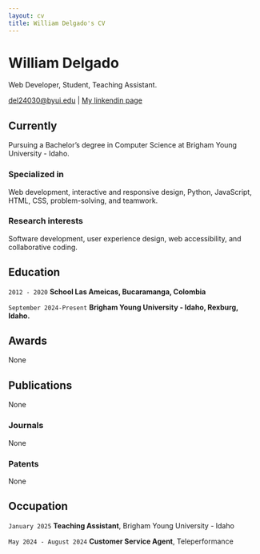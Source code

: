 ```yaml
---
layout: cv
title: William Delgado's CV
---
```

# William Delgado
Web Developer, Student, Teaching Assistant.

<div id="webaddress">
<a href="del24030@byui.edu">del24030@byui.edu</a>
| <a href="https://www.linkedin.com/in/william-delgado-a61504352/">My linkendin page</a>
</div>


## Currently

Pursuing a Bachelor's degree in Computer Science at Brigham Young University - Idaho.

### Specialized in

Web development, interactive and responsive design, Python, JavaScript, HTML, CSS, problem-solving, and teamwork.

### Research interests

Software development, user experience design, web accessibility, and collaborative coding.

## Education

`2012 - 2020`
__School Las Ameicas, Bucaramanga, Colombia__

`September 2024-Present`
__Brigham Young University - Idaho, Rexburg, Idaho.__

## Awards

None

## Publications

None

### Journals

None

### Patents

None

## Occupation

`January 2025`
__Teaching Assistant__, Brigham Young University - Idaho

`May 2024 - August 2024`
__Customer Service Agent__, Teleperformance



<!-- ### Footer

Last updated: Apr 2025 -->
